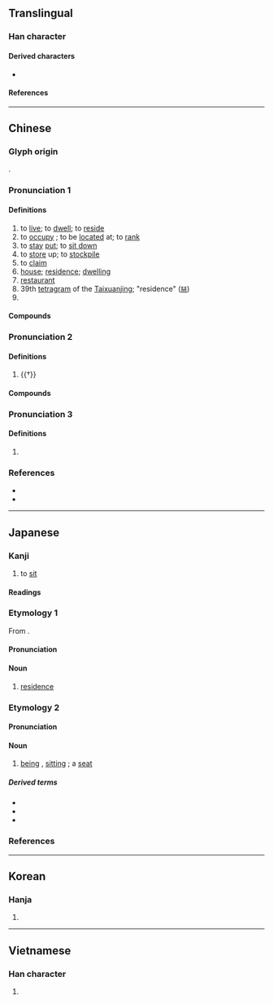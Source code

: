 {{character info}}
==Translingual==
{{stroke order|strokes=8}}

===Han character===
{{Han char|rn=44|rad=尸|as=05|sn=8|four=77264|canj=SJR|ids=⿸尸古}}

====Derived characters====
* {{l|mul|[[𡍄]]}}

====References====
{{Han ref|kx=0300.300|dkj=07663|dj=0597.080|hdz=20968.040|uh=5C45|ud=23621|bh=A97E|bd=43390}}

----

==Chinese==
{{zh-forms|alt=凥,㝒,𡨢,㞐,𧿃,𢨶}}

===Glyph origin===
{{Han etym}}
{{Han compound|尸|古|c1=s|c2=p|ls=psc}}.

===Pronunciation 1===
{{zh-pron
|m=jū
|m-s=
|c=geoi1
|c-t=gui1
|g=
|h=pfs=kî;gd=gi1
|j=
|mb=gṳ́
|md=gṳ̆
|mn=qz:kir/tp,xm:ku/kh,zz,zp,jj:ki
|mn-t=ge1/gi1
|w=1jy,1ke
|w_note=1ke is vernacular
|x=
|mc=2
|oc=1+3,2
|ma=Zh-ju.ogg
|cat=v,n
}}

====Definitions====
{{zh-hanzi}}

# to [[live]]; to [[dwell]]; to [[reside]]
# to [[occupy]] {{gl|a place or position}}; to be [[located]] at; to [[rank]]
# to [[stay]] [[put]]; to [[sit down]]
# to [[store]] up; to [[stockpile]]
# to [[claim]]
# [[house]]; [[residence]]; [[dwelling]]
# [[restaurant]]
# 39th [[tetragram]] of the [[Taixuanjing]]; "residence" ([[𝌬]])
# {{surname|zh}}

====Compounds====
{{zh-der|fold=y|不居|世居|久居|介居|仙居|位居要津|僑居|僦居|儕居|內地雜居|六一居士|共居|分別部居|分居|分財各居|別有居心|功成不居|匿居|卜居|同居|同居人|同居各爨|喪居|囤積居奇|土居|外僑居留|奇貨可居|姘居|孀居|安居|安居樂業|定居|客居|家居|宸居|寄居|寄居蟹|寓居|寡居|對門而居|尸居餘氣|尸居龍見|居下訕上|居不重席|居不重茵|居中|居中調停|居之不疑|居人|居仁由義|居今稽古|居住|居住密度|居住環境|居住自由|居停|居停主人|居其大半|居功|居功自傲|居功自恃|居喪|居址|居士|居士屩|居多|居大不易|居奇|居孀|居安思危|居安慮危|居安資深|居官|居室|居家|居居|居常|居庸關|居延海|居心|居心不良|居心叵測|居心無愧|居息|居憂|居所|居攝|居易|居業|居次|居止|居正|居民|居民樓|居無定所|居無求安|居然|居留|居留權|居留證|居積|居第|居處|居貞|居貧|居賣|居里|居里夫人|居間|居首|居高|居高不下|居高思危|居高臨下|屏居|屯積居奇|山居|巖居穴處|巖居谷飲|巢居穴處|巢木居野|帝居|平居|幽居|康居|張居正|後來居上|徙居|恥居人下|恥居王後|惡濕居下|愚公之居|推燥居濕|故居|散居|斗居|新居|旅居|村居野店|東坡居士|析居|樂業安居|歲月不居|比鄰而居|民居|水上居民|水居|泰然居之|洞居|深居九重|深居簡出|混居|溫居|潛居|火居道士|煙火鄰居|煢居|燕居|爰居|狼居胥山|獨居|獨居監禁|甘居中游|白居易|移居|穴居|穴居野處|窟居|窮大失居|端居|索居|結夏安居|群居|群居和一|群居穴處|老鄰居|聚居|自居|舊居|荒居|蓬室居|蕩析離居|薛居正|蝸居|蝸居蟻垤|蟄居|蠹居棋處|街坊鄰居|謫居|變動不居|起居|起居室|起居注|躍居|辭尊居卑|退居|退居幕後|送往事居|逸居|遷居|鄉居|鄰居|里居|長居|閑居|閒居|限制住居|隱居|集居|雜居|離群索居|青蓮居士|飲食起居|香山居士|鰥居|鳩居|鳩居鵲巢|鶉居|齋居蔬食|康居園|居屋}}

===Pronunciation 2===
{{zh-pron
|m=jī
|c=gei1
|mc=1
|oc=2,1
|cat=part
}}

====Definitions====
{{zh-hanzi}}

# {{†}} {{n-g|A modal particle.}}

====Compounds====
{{zh-der|fold=y|何居:héjī|居諸:jīzhū|日居月諸:rìjī yuèzhū}}

===Pronunciation 3===
{{zh-pron
|m=jù
|c=geoi3
|mn=kù
|mc=n
|oc=n
|cat=a
}}

====Definitions====
{{zh-hanzi}}

# {{zh-o}} {{zh-alt-form|倨|[[haughty]]}}

===References===
* {{R:yue:Hanzi}}
* {{R:twedu|A01084}}

----

==Japanese==

===Kanji===
{{ja-kanji|grade=5|rs=尸05}}

# to [[sit]]

====Readings====
{{ja-readings
|goon=こ
|kanon=きょ
|kun=い-る, お-る, おく
|nanori=お<を
}}

===Etymology 1===
{{ja-kanjitab|きょ|yomi=o}}
From {{bor|ja|ltc|-|sort=きょ}} {{m|zh|居|tr=kjo}}.

====Pronunciation====
{{ja-pron|yomi=kanon|きょ|acc=1|acc_ref=DJR,NHK}}

====Noun====
{{ja-noun|きょ}}

# [[residence]]

===Etymology 2===
{{ja-kanjitab|い|yomi=k}}

====Pronunciation====
{{ja-pron|yomi=k|い}}

====Noun====
{{ja-noun|い|hhira=ゐ}}

# [[being]] {{qualifier|in a place}}, [[sitting]] {{qualifier|in a place}}; a [[seat]]

=====Derived terms=====
{{der-top}}
* {{ja-r|居%眠り|い%ねむり|[[doze|dozing]] while [[sit]]ting}}
* {{ja-r|居留守|いるす|[[pretending]] to be [[absent]] from [[home]]}}
* {{ja-r|位|くらい|[[grade]], [[rank]]}}
{{der-bottom}}

===References===
<references/>

----

==Korean==

===Hanja===
{{ko-hanja|hangeul=[[거]], [[기]]}}

# {{rfdef|ko|sort=尸05}}

----

==Vietnamese==

===Han character===
{{vi-readings|reading=cư|rs=尸05}}

# {{rfdef|vi|sort=尸05}}
